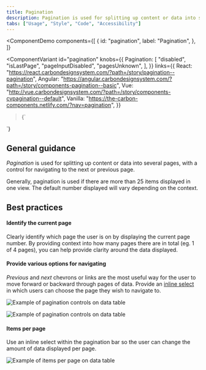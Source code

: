 ```yaml
---
title: Pagination
description: Pagination is used for splitting up content or data into several pages, with a control for navigating to the next or previous page.
tabs: ["Usage", "Style", "Code", "Accessibility"]
---
```


<ComponentDemo
  components={[
    {
      id: "pagination",
      label: "Pagination",
    },
  ]}
>
  <ComponentVariant
    id="pagination"
    knobs={{
      Pagination: [
        "disabled",
        "isLastPage",
        "pageInputDisabled",
        "pagesUnknown",
      ],
    }}
    links={{
      React:
        "https://react.carbondesignsystem.com/?path=/story/pagination--pagination",
      Angular:
        "https://angular.carbondesignsystem.com/?path=/story/components-pagination--basic",
      Vue:
        "http://vue.carbondesignsystem.com/?path=/story/components-cvpagination--default",
      Vanilla: "https://the-carbon-components.netlify.com/?nav=pagination",
    }}
  >{`
  <div style={{width: '800px'}}>
    <Pagination
      backwardText="Previous page"
      forwardText="Next page"
      itemsPerPageText="Items per page:"
      page={1}
      pageNumberText="Page Number"
      pageSize={10}
      pageSizes={[
        10,
        20,
        30,
        40,
        50
      ]}
      totalItems={103}
    />
  </div>
  `}</ComponentVariant>
</ComponentDemo>

## General guidance

_Pagination_ is used for splitting up content or data into several pages, with a control for navigating to the next or previous page.

Generally, pagination is used if there are more than 25 items displayed in one view. The default number displayed will vary depending on the context.

## Best practices

#### Identify the current page

Clearly identify which page the user is on by displaying the current page number. By providing context into how many pages there are in total (eg. 1 of 4 pages), you can help provide clarity around the data displayed.

#### Provide various options for navigating

_Previous_ and _next_ chevrons or links are the most useful way for the user to move forward or backward through pages of data. Provide an [inline select](/components/select/code) in which users can choose the page they wish to navigate to.

<Row>
<Column colLg={8}>

![Example of pagination controls on data table](images/pagination-usage-1.png)

</Column>
</Row>

<Row>
<Column colLg={8}>

![Example of pagination controls on data table](images/pagination-usage-1.png)

</Column>
</Row>

#### Items per page

Use an inline select within the pagination bar so the user can change the amount of data displayed per page.

<Row>
<Column colLg={8}>

![Example of items per page on data table](images/pagination-usage-2.png)

</Column>
</Row>
